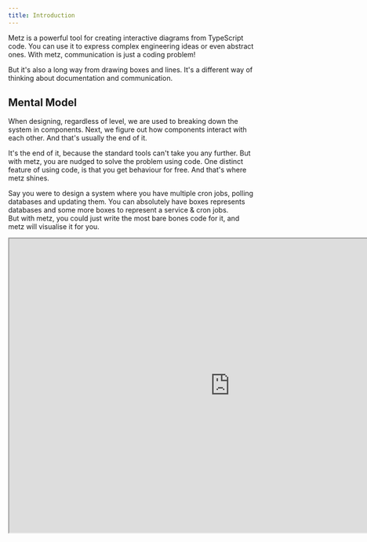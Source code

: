 ```yaml
---
title: Introduction
---
```

Metz is a powerful tool for creating interactive diagrams from TypeScript code. You can use it to express complex engineering ideas or even abstract ones. With metz, communication is just a coding problem!

But it's also a long way from drawing boxes and lines. It's a different way of thinking about documentation and communication.

## Mental Model
When designing, regardless of level, we are used to breaking down the system in components. Next, we figure out how components interact with each other.
And that's usually the end of it.

It's the end of it, because the standard tools can't take you any further. But with metz, you are nudged to solve the problem using code.
One distinct feature of using code, is that you get behaviour for free. And that's where metz shines.

Say you were to design a system where you have multiple cron jobs, polling databases and updating them. You can absolutely have boxes represents databases
and some more boxes to represent a service & cron jobs.
<br/>But with metz, you could just write the most bare bones code for it, and metz will visualise it for you.

<Frame>
    <iframe width="900px" height="600px" src="https://app.metz.sh/play/fc6528590cc2404283a98533aedeb519?minimal=true" />
</Frame>


For example, the code for poller, simply looks like this
```typescript poller.ts

class Poller {
    private ordersTable = std.resolve(OrdersTable);
    private pollingCollection = std.resolve(PollingCollection);

    poll() {
        //Update all 'pending' orders to 'processing' state
        const updatedOrder = this.ordersTable.update(
            {
                status: 'processing'
            },
            std.lambda(order => order.status === 'pending')
        )

        if(!updatedOrder) {
            return
        }

        std.log('Got an order!')
        this.pollingCollection.insert({
            id: `poll_${updatedOrder.id}`,
            order_id: updatedOrder.id
        });
    }

}
```

## Advantages
It's subtle, but notice that there are two pollers but not two entries in polling collection.
The proposed design of a system like this, would have this crucial fact lost in a footnote.
And when implementing the design, someone could easily miss this required behaviour.

But when you use code, you weild the perfect medium to express such critical facts. And pair that with metz,
this behaviour becomes not only apparent but a first class citizen of documentation.

And that's what you get with metz. The ability to express engineering complexity using code, and the ease to communicate it with your audience.

<br/>
<br/>
Let's look the fundamental concept behind this, [classes](/classes).
